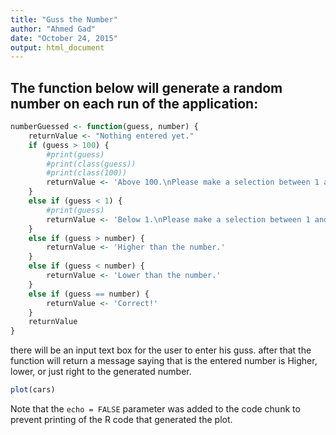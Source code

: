 ```yaml
---
title: "Guss the Number"
author: "Ahmed Gad"
date: "October 24, 2015"
output: html_document
---
```


The function below will generate a random number on each run of the application:
-------

```r
numberGuessed <- function(guess, number) {
    returnValue <- "Nothing entered yet."
    if (guess > 100) {
        #print(guess)
        #print(class(guess))
        #print(class(100))
        returnValue <- 'Above 100.\nPlease make a selection between 1 and 100.'
    }
    else if (guess < 1) {
        #print(guess)
        returnValue <- 'Below 1.\nPlease make a selection between 1 and 100.'
    }
    else if (guess > number) {
        returnValue <- 'Higher than the number.'
    }
    else if (guess < number) {
        returnValue <- 'Lower than the number.'
    }
    else if (guess == number) {
        returnValue <- 'Correct!'
    }
    returnValue
}
```


there will be an input text box for the user to enter his guss.
after that the function will return a message saying that is the entered number is Higher, lower, or just right to the generated number.

```r
plot(cars)
```

Note that the `echo = FALSE` parameter was added to the code chunk to prevent printing of the R code that generated the plot.
